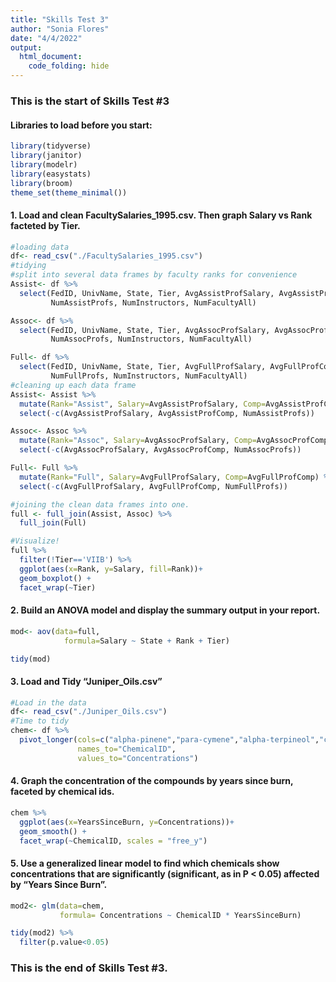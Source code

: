```yaml
---
title: "Skills Test 3"
author: "Sonia Flores"
date: "4/4/2022"
output: 
  html_document:
    code_folding: hide
---
```


### This is the start of Skills Test #3

#### Libraries to load before you start:
```r
library(tidyverse)
library(janitor)
library(modelr)
library(easystats)
library(broom)
theme_set(theme_minimal())
```



#### 1. Load and clean FacultySalaries_1995.csv. Then graph Salary vs Rank facteted by Tier.

```r

#loading data
df<- read_csv("./FacultySalaries_1995.csv")
#tidying
#split into several data frames by faculty ranks for convenience
Assist<- df %>%
  select(FedID, UnivName, State, Tier, AvgAssistProfSalary, AvgAssistProfComp,
         NumAssistProfs, NumInstructors, NumFacultyAll) 

Assoc<- df %>%
  select(FedID, UnivName, State, Tier, AvgAssocProfSalary, AvgAssocProfComp,
         NumAssocProfs, NumInstructors, NumFacultyAll) 

Full<- df %>%
  select(FedID, UnivName, State, Tier, AvgFullProfSalary, AvgFullProfComp,
         NumFullProfs, NumInstructors, NumFacultyAll) 
#cleaning up each data frame
Assist<- Assist %>% 
  mutate(Rank="Assist", Salary=AvgAssistProfSalary, Comp=AvgAssistProfComp) %>% 
  select(-c(AvgAssistProfSalary, AvgAssistProfComp, NumAssistProfs))

Assoc<- Assoc %>% 
  mutate(Rank="Assoc", Salary=AvgAssocProfSalary, Comp=AvgAssocProfComp) %>% 
  select(-c(AvgAssocProfSalary, AvgAssocProfComp, NumAssocProfs))

Full<- Full %>% 
  mutate(Rank="Full", Salary=AvgFullProfSalary, Comp=AvgFullProfComp) %>% 
  select(-c(AvgFullProfSalary, AvgFullProfComp, NumFullProfs))

#joining the clean data frames into one.
full <- full_join(Assist, Assoc) %>% 
  full_join(Full)

#Visualize!
full %>% 
  filter(!Tier=='VIIB') %>% 
  ggplot(aes(x=Rank, y=Salary, fill=Rank))+
  geom_boxplot() +
  facet_wrap(~Tier)

```


#### 2. Build an ANOVA model and display the summary output in your report.
```r
mod<- aov(data=full,
            formula=Salary ~ State + Rank + Tier)

tidy(mod)

```

#### 3. Load and Tidy “Juniper_Oils.csv”

```r
#Load in the data
df<- read_csv("./Juniper_Oils.csv")
#Time to tidy
chem<- df %>%
  pivot_longer(cols=c("alpha-pinene","para-cymene","alpha-terpineol","cedr-9-ene","alpha-cedrene","beta-cedrene","cis-thujopsene","alpha-himachalene","beta-chamigrene","cuparene","compound 1","alpha-chamigrene","widdrol","cedrol","beta-acorenol","alpha-acorenol","gamma-eudesmol","beta-eudesmol","alpha-eudesmol","cedr-8-en-13-ol","cedr-8-en-15-ol","compound 2","thujopsenal"),
               names_to="ChemicalID",
               values_to="Concentrations")

```

#### 4. Graph the concentration of the compounds by years since burn, faceted by chemical ids.

```r
chem %>% 
  ggplot(aes(x=YearsSinceBurn, y=Concentrations))+
  geom_smooth() +
  facet_wrap(~ChemicalID, scales = "free_y")
```

#### 5.  Use a generalized linear model to find which chemicals show concentrations that are significantly (significant, as in P < 0.05) affected by “Years Since Burn”.

```r
mod2<- glm(data=chem,
           formula= Concentrations ~ ChemicalID * YearsSinceBurn)

tidy(mod2) %>% 
  filter(p.value<0.05)


```


### This is the end of Skills Test #3.


